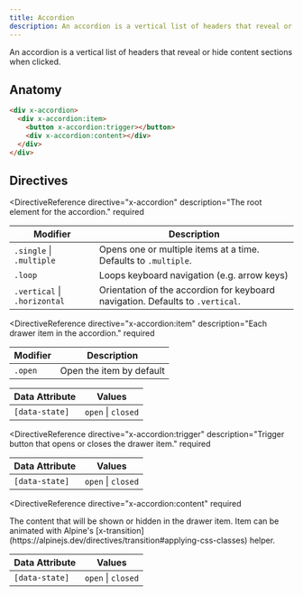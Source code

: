 ```yaml
---
title: Accordion
description: An accordion is a vertical list of headers that reveal or hide content sections when clicked.
---
```



<Toolbelt />

<Lede>
  An accordion is a vertical list of headers that reveal or hide content
  sections when clicked.
</Lede>

<AccordionDemo />

## Anatomy

```html
<div x-accordion>
  <div x-accordion:item>
    <button x-accordion:trigger></button>
    <div x-accordion:content></div>
  </div>
</div>
```

## Directives

<DirectiveReference
  directive="x-accordion"
  description="The root element for the accordion."
  required
>
  <Fragment slot="modifiers">

| Modifier                     | Description                                                                    |
| ---------------------------- | ------------------------------------------------------------------------------ |
| `.single` \| `.multiple`     | Opens one or multiple items at a time. Defaults to `.multiple`.                |
| `.loop`                      | Loops keyboard navigation (e.g. arrow keys)                                    |
| `.vertical` \| `.horizontal` | Orientation of the accordion for keyboard navigation. Defaults to `.vertical`. |

  </Fragment>
</DirectiveReference>

<DirectiveReference
  directive="x-accordion:item"
  description="Each drawer item in the accordion."
  required
>
  <Fragment slot="modifiers">

| Modifier | Description              |
| -------- | ------------------------ |
| `.open`  | Open the item by default |

  </Fragment>

  <Fragment slot="attributes">

| Data Attribute | Values             |
| -------------- | ------------------ |
| `[data-state]` | `open` \| `closed` |

  </Fragment>
</DirectiveReference>

<DirectiveReference
  directive="x-accordion:trigger"
  description="Trigger button that opens or closes the drawer item."
  required
>
  <Fragment slot="attributes">

| Data Attribute | Values             |
| -------------- | ------------------ |
| `[data-state]` | `open` \| `closed` |

  </Fragment>
</DirectiveReference>

<DirectiveReference
  directive="x-accordion:content"
  required
>
  <Fragment slot="description">
  The content that will be shown or hidden in the drawer item. Item can be animated with Alpine's [x-transition](https://alpinejs.dev/directives/transition#applying-css-classes) helper.
  </Fragment>

  <Fragment slot="attributes">

| Data Attribute | Values             |
| -------------- | ------------------ |
| `[data-state]` | `open` \| `closed` |

  </Fragment>
</DirectiveReference>
